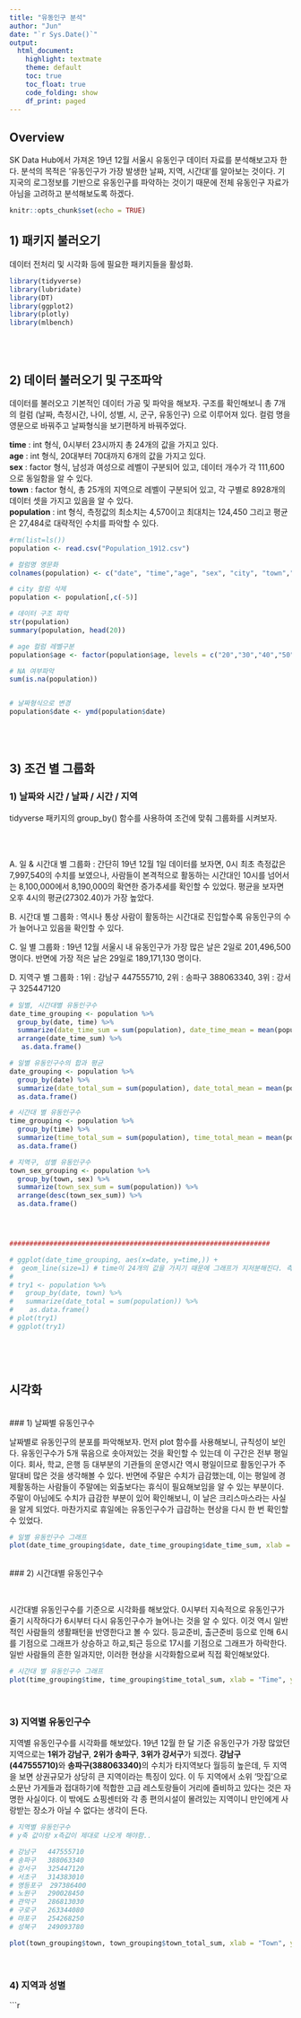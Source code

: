 ```yaml
---
title: "유동인구 분석"
author: "Jun"
date: "`r Sys.Date()`"
output: 
  html_document:
    highlight: textmate
    theme: default
    toc: true
    toc_float: true
    code_folding: show
    df_print: paged
---
```


## Overview

SK Data Hub에서 가져온 19년 12월 서울시 유동인구 데이터 자료를 분석해보고자 한다. 분석의 목적은 '유동인구가 가장 발생한 날짜, 지역, 시간대'를 알아보는 것이다. 기지국의 로그정보를 기반으로 유동인구를 파악하는 것이기 때문에 전체 유동인구 자료가 아님을 고려하고 분석해보도록 하겠다. 

```r
knitr::opts_chunk$set(echo = TRUE)
```


## 1) 패키지 불러오기

데이터 전처리 및 시각화 등에 필요한 패키지들을 활성화.
```r
library(tidyverse)
library(lubridate)
library(DT)
library(ggplot2)
library(plotly)
library(mlbench)
```
<br> <br>

## 2) 데이터 불러오기 및 구조파악

데이터를 불러오고 기본적인 데이터 가공 및 파악을 해보자. 구조를 확인해보니 총 7개의 컬럼 (날짜, 측정시간, 나이, 성별, 시, 군구, 유동인구) 으로 이루어져 있다. 컬럼 명을 영문으로 바꿔주고 날짜형식을 보기편하게 바꿔주었다.


**time** : int 형식, 0시부터 23시까지 총 24개의 값을 가지고 있다. 
<br>
**age** : int 형식, 20대부터 70대까지 6개의 값을 가지고 있다.
<br>
**sex** : factor 형식, 남성과 여성으로 레벨이 구분되어 있고, 데이터 개수가 각 111,600으로 동일함을 알 수 있다.
<br>
**town** : factor 형식, 총 25개의 지역으로 레벨이 구분되어 있고, 각 구별로 8928개의 데이터 셋을 가지고 있음을 알 수 있다. 
<br>
**population** : int 형식, 측정값의 최소치는 4,570이고 최대치는 124,450 그리고 평균은 27,484로 대략적인 수치를 파악할 수 있다. 

```r
#rm(list=ls())
population <- read.csv("Population_1912.csv")

# 컬럼명 영문화
colnames(population) <- c("date", "time","age", "sex", "city", "town","population")

# city 컬럼 삭제
population <- population[,c(-5)]

# 데이터 구조 파악
str(population)
summary(population, head(20))

# age 컬럼 레벨구분 
population$age <- factor(population$age, levels = c("20","30","40","50","60","70"))

# NA 여부파악
sum(is.na(population))


# 날짜형식으로 변경
population$date <- ymd(population$date)

```
<br> <br>

## 3) 조건 별 그룹화

### 1) 날짜와 시간 / 날짜 / 시간 / 지역 

tidyverse 패키지의 group_by() 함수를 사용하여 조건에 맞춰 그룹화를 시켜보자. 

<br><br>

A. 일 & 시간대 별 그룹화 : 간단히 19년 12월 1일 데이터를 보자면, 0시 최초 측정값은 7,997,540의 수치를 보였으나, 사람들이 본격적으로 활동하는 시간대인 10시를 넘어서는 8,100,000에서 8,190,000의 확연한 증가추세를 확인할 수 있었다. 평균을 보자면 오후 4시의 평균(27302.40)가 가장 높았다. 

B. 시간대 별 그룹화 : 역시나 통상 사람이 활동하는 시간대로 진입할수록 유동인구의 수가 늘어나고 있음을 확인할 수 있다. 

C. 일 별 그룹화 : 19년 12월 서울시 내 유동인구가 가장 많은 날은 2일로 201,496,500 명이다. 반면에 가장 적은 날은 29일로 189,171,130 명이다.

D. 지역구 별 그룹화 : 1위 : 강남구	447555710, 2위 : 송파구	388063340,	3위 : 강서구	325447120	
```r

# 일별, 시간대별 유동인구수
date_time_grouping <- population %>% 
  group_by(date, time) %>% 
  summarize(date_time_sum = sum(population), date_time_mean = mean(population)) %>% 
  arrange(date_time_sum) %>% 
   as.data.frame() 

# 일별 유동인구수의 합과 평균
date_grouping <- population %>% 
  group_by(date) %>% 
  summarize(date_total_sum = sum(population), date_total_mean = mean(population)) %>% 
  as.data.frame() 

# 시간대 별 유동인구수
time_grouping <- population %>% 
  group_by(time) %>% 
  summarize(time_total_sum = sum(population), time_total_mean = mean(population)) %>% 
  as.data.frame()

# 지역구, 성별 유동인구수  
town_sex_grouping <- population %>% 
  group_by(town, sex) %>% 
  summarize(town_sex_sum = sum(population)) %>%
  arrange(desc(town_sex_sum)) %>% 
  as.data.frame()




#################################################################

# ggplot(date_time_grouping, aes(x=date, y=time,)) + 
#  geom_line(size=1) # time이 24개의 값을 가지기 때문에 그래프가 지저분해진다. 측정 단위가 1시간 단위이니 하루에도 총 24번의 측정치가 생기는 것이고, 분간할 수 없는 그래프가 나오는 것이다. 
# 
# try1 <- population %>% 
#   group_by(date, town) %>% 
#   summarize(date_total = sum(population)) %>% 
#    as.data.frame() 
# plot(try1)
# ggplot(try1)




```

<br>

## 시각화
<br>
### 1) 날짜별 유동인구수

날짜별로 유동인구의 분포를 파악해보자. 먼저 plot 함수를 사용해보니, 규칙성이 보인다. 유동인구수가 5개 묶음으로 솟아져있는 것을 확인할 수 있는데 이 구간은 전부 평일이다. 회사, 학교, 은행 등 대부분의 기관들의 운영시간 역시 평일이므로 활동인구가 주말대비 많은 것을 생각해볼 수 있다. 반면에 주말은 수치가 급감했는데, 이는 평일에 경제활동하는 사람들이 주말에는 외출보다는 휴식이 필요해보임을 알 수 있는 부분이다. 주말이 아님에도 수치가 급감한 부분이 있어 확인해보니, 이 날은 크리스마스라는 사실을 알게 되었다. 마찬가지로 휴일에는 유동인구수가 급감하는 현상을 다시 한 번 확인할 수 있었다. 
```r

# 일별 유동인구수 그래프
plot(date_time_grouping$date, date_time_grouping$date_time_sum, xlab = "Date", ylab = "Population", main= "일별 유동인구수")


```
<br> 
### 2) 시간대별 유동인구수 

<br>

시간대별 유동인구수를 기준으로 시각화를 해보았다. 0시부터 지속적으로 유동인구가 줄기 시작하다가 6시부터 다시 유동인구수가 늘어나는 것을 알 수 있다. 이것 역시 일반적인 사람들의 생활패턴을 반영한다고 볼 수 있다. 등교준비, 출근준비 등으로 인해 6시를 기점으로 그래프가 상승하고 하교,퇴근 등으로 17시를 기점으로 그래프가 하락한다. 일반 사람들의 흔한 일과지만, 이러한 현상을 시각화함으로써 직접 확인해보았다. 
```r

# 시간대 별 유동인구수 그래프
plot(time_grouping$time, time_grouping$time_total_sum, xlab = "Time", ylab = "Population", main= "시간별 유동인구수")


```

<br>

### 3) 지역별 유동인구수

지역별 유동인구수를 시각화를 해보았다. 19년 12월 한 달 기준 유동인구가 가장 많았던 지역으로는 **1위가 강남구**, **2위가 송파구**, **3위가 강서구**가 되겠다. **강남구 (447555710)**와 **송파구(388063340)**의 수치가 타지역보다 월등히 높은데, 두 지역을 보면 상권규모가 상당히 큰 지역이라는 특징이 있다. 이 두 지역에서 소위 '맛집'으로 소문난 가게들과 접대하기에 적합한 고급 레스토랑들이 거리에 즐비하고 있다는 것은 자명한 사실이다. 이 밖에도 쇼핑센터와 각 종 편의시설이 몰려있는 지역이니 만인에게 사랑받는 장소가 아닐 수 없다는 생각이 든다. 

```r
# 지역별 유동인구수 
# y축 값이랑 x측값이 제대로 나오게 해야함..

# 강남구	447555710			
# 송파구	388063340			
# 강서구	325447120			
# 서초구	314383010			
# 영등포구	297386400			
# 노원구	290028450			
# 관악구	286813030			
# 구로구	263344080			
# 마포구	254268250			
# 성북구	249093780	

plot(town_grouping$town, town_grouping$town_total_sum, xlab = "Town", ylab = "Population", main= "지역별 유동인구수")
```

<br>

### 4) 지역과 성별 
```r

